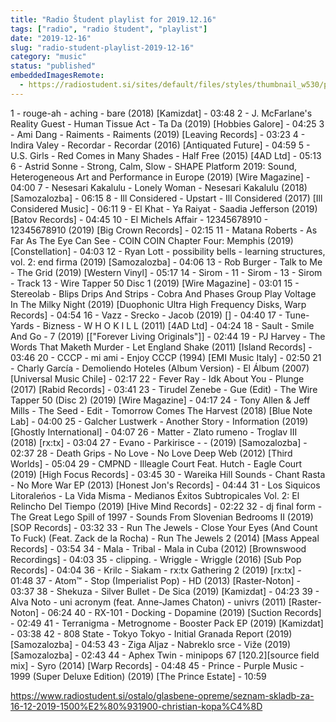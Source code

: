 ```yaml
---
title: "Radio Študent playlist for 2019.12.16"
tags: ["radio", "radio študent", "playlist"]
date: "2019-12-16"
slug: "radio-student-playlist-2019-12-16"
category: "music"
status: "published"
embeddedImagesRemote:
  - https://radiostudent.si/sites/default/files/styles/thumbnail_w530/public/slike/2019-12-16-seznam-skladb-za-16-12-2019-1500%E2%80%931900-christian-kopa%C4%8D-107385.jpg
---
```



1 - rouge-ah - aching - bare (2018) [Kamizdat] - 03:48
2 - J. McFarlane's Reality Guest - Human Tissue Act - Ta Da (2019) [Hobbies Galore] - 04:25
3 - Ami Dang - Raiments - Raiments (2019) [Leaving Records] - 03:23
4 - Indira Valey - Recordar - Recordar (2016) [Antiquated Future] - 04:59
5 - U.S. Girls - Red Comes in Many Shades - Half Free (2015) [4AD Ltd] - 05:13
6 - Astrid Sonne - Strong, Calm, Slow - SHAPE Platform 2019: Sound, Heterogeneous Art and Performance in Europe (2019) [Wire Magazine] - 04:00
7 - Nesesari Kakalulu - Lonely Woman - Nesesari Kakalulu (2018) [Samozalozba] - 06:15
8 - Ill Considered - Upstart - Ill Considered (2017) [Ill Considered Music] - 06:11
9 - El Khat - Ya Raiyat - Saadia Jefferson (2019) [Batov Records] - 04:45
10 - El Michels Affair - 12345678910 - 12345678910 (2019) [Big Crown Records] - 02:15
11 - Matana Roberts - As Far As The Eye Can See - COIN COIN Chapter Four: Memphis (2019) [Constellation] - 04:03
12 - Ryan Lott - possibility bells - learning structures, vol. 2: end firma (2019) [Samozalozba] - 04:06
13 - Rob Burger - Talk to Me - The Grid (2019) [Western Vinyl] - 05:17
14 - Sirom - 11 - Sirom - 13 - Sirom - Track 13 - Wire Tapper 50 Disc 1 (2019) [Wire Magazine] - 03:01
15 - Stereolab - Blips Drips And Strips - Cobra And Phases Group Play Voltage In The Milky Night (2019) [Duophonic Ultra High Frequency Disks, Warp Records] - 04:54
16 - Vazz - Srecko - Jacob (2019) [] - 04:40
17 - Tune-Yards - Bizness - W H O K I L L (2011) [4AD Ltd] - 04:24
18 - Sault - Smile And Go - 7 (2019) [["Forever Living Originals"]] - 02:44
19 - PJ Harvey - The Words That Maketh Murder - Let England Shake (2011) [Island Records] - 03:46
20 - CCCP - mi ami - Enjoy CCCP (1994) [EMI Music Italy] - 02:50
21 - Charly García - Demoliendo Hoteles (Album Version) - El Álbum (2007) [Universal Music Chile] - 02:17
22 - Fever Ray - Idk About You - Plunge (2017) [Rabid Records] - 03:41
23 - Tirudel Zenebe - Gue (Edit) - The Wire Tapper 50 (Disc 2) (2019) [Wire Magazine] - 04:17
24 - Tony Allen & Jeff Mills - The Seed - Edit - Tomorrow Comes The Harvest (2018) [Blue Note Lab] - 04:00
25 - Galcher Lustwerk - Another Story - Information (2019) [Ghostly International] - 04:07
26 - Matter - Zlato rumeno - Troglav III (2018) [rx:tx] - 03:04
27 - Evano - Parkirisce - - (2019) [Samozalozba] - 02:37
28 - Death Grips - No Love - No Love Deep Web (2012) [Third Worlds] - 05:04
29 - CMPND - Illeagle Court Feat. Hutch - Eagle Court (2019) [High Focus Records] - 03:45
30 - Wareika Hill Sounds - Chant Rasta - No More War EP (2013) [Honest Jon's Records] - 04:44
31 - Los Siquicos Litoraleńos - La Vida Misma - Medianos Éxitos Subtropicales Vol. 2: El Relincho Del Tiempo (2019) [Hive Mind Records] - 02:22
32 - dj final form - The Great Lego Spill of 1997 - Sounds From Slovenian Bedrooms II (2019) [SOP Records] - 03:32
33 - Run The Jewels - Close Your Eyes (And Count To Fuck) (Feat. Zack de la Rocha) - Run The Jewels 2 (2014) [Mass Appeal Records] - 03:54
34 - Mala - Tribal - Mala in Cuba (2012) [Brownswood Recordings] - 04:03
35 - clipping. - Wriggle - Wriggle (2016) [Sub Pop Records] - 04:04
36 - Krilc - Siakam - rx:tx Gathering 2 (2019) [rx:tx] - 01:48
37 - Atom™ - Stop (Imperialist Pop) - HD (2013) [Raster-Noton] - 03:37
38 - Shekuza - Silver Bullet - De Sica (2019) [Kamizdat] - 04:23
39 - Alva Noto - uni acronym (feat. Anne-James Chaton) - univrs (2011) [Raster-Noton] - 06:24
40 - RX-101 - Docking - Dopamine (2019) [Suction Records] - 02:49
41 - Terranigma - Metrognome - Booster Pack EP (2019) [Kamizdat] - 03:38
42 - 808 State - Tokyo Tokyo - Initial Granada Report (2019) [Samozalozba] - 04:53
43 - Ziga Aljaz - Nabreklo srce - Viže (2019) [Samozalozba] - 02:43
44 - Aphex Twin - minipops 67 [120.2][source field mix] - Syro (2014) [Warp Records] - 04:48
45 - Prince - Purple Music - 1999 (Super Deluxe Edition) (2019) [The Prince Estate] - 10:59

https://www.radiostudent.si/ostalo/glasbene-opreme/seznam-skladb-za-16-12-2019-1500%E2%80%931900-christian-kopa%C4%8D

<div
  style={{
    gridArea: "1/1",
    position: "relative",
    placeItems: "center",
    display: "grid",
  }}
>
  <GatsbyImage
    style={{ marginTop: "2em" }}
    imgStyle={{ border: "3px dotted tomato" }}
    alt=""
    image={getImage(props.remoteImages[0])}
  />
</div>
